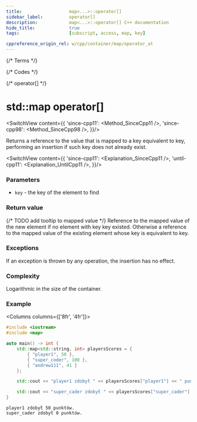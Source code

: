 ```yaml
---
title:					map<...>::operator[]
sidebar_label:			operator[]
description:			map<...>::operator[] C++ documentation
hide_title:				true
tags:					[subscript, access, map, key]

cppreference_origin_rel: w/cpp/container/map/operator_at
---
```



{/* Terms */}

{/* Codes */}

{/* operator[] */}


# std::map operator[]

<SwitchView content={{
		'since-cpp11': <Method_SinceCpp11 />,
		'since-cpp98': <Method_SinceCpp98 />,
	}}/>

Returns a <Tooltip title={Term_ContAlias_Reference}>reference</Tooltip> to the value that is mapped to a key equivalent to key,
performing an insertion if such key does not already exist.

<SwitchView content={{
		'since-cpp11': <Explanation_SinceCpp11 />,
		'until-cpp11': <Explanation_UntilCpp11 />,
	}}/>

### Parameters

- `key` - the key of the element to find

### Return value

{/* TODO add tooltip to mapped value */}
<Tooltip title={Term_ContAlias_Reference}>Reference</Tooltip> to the mapped value of the new element if no element with key key existed.
Otherwise a <Tooltip title={Term_ContAlias_Reference}>reference</Tooltip> to the mapped value of the existing element whose key is equivalent to key.

### Exceptions

If an exception is thrown by any operation, the insertion has no effect.

### Complexity

Logarithmic in the size of the container.

### Example

<Columns columns={['8fr', '4fr']}>
<div>

```cpp title='Main.cpp' showLineNumbers
#include <iostream>
#include <map>

auto main() -> int {
	std::map<std::string, int> playersScores = {
		{ "player1", 50 },
		{ "super_coder", 100 },
		{ "andrew111", 41 }
	};

	std::cout << "player1 zdobył " << playersScores["player1"] << " punktów.\n";

	std::cout << "super_cader zdobył " << playersScores["super_cader"] << " punktów.\n";
}
```

</div>
<div>

```plaintext title="Output"
player1 zdobył 50 punktów.
super_cader zdobył 0 punktów.
```

</div>
</Columns>